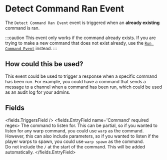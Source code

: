 
# Detect Command Ran Event 

The `Detect Command Ran Event` event is triggered when an **already existing** command is ran.

:::caution
This event only works if the command already exists. If you are trying to make a new command that does not exist already, use the [`Run Command Event`](on_run_command) instead.
:::

## How could this be used?

This event could be used to trigger a response when a specific command has been run.
For example, you could have a command that sends a message to a channel when a command has been run,
which could be used as an audit log for your admins.


## Fields

<fields.TriggersField />
<fields.EntryField name='Command' required regex>
     The command to listen for.
This can be partial, so if you wanted to listen for any warp command,
you could use <code>warp</code> as the command.
However, this can also include parameters, so if you
wanted to listen if the player warps to spawn, you could use
<code>warp spawn</code> as the command.
<br />
<Admonition type="caution">
Do not include the <code>/</code> at the start of the command.
This will be added automatically.
</Admonition>
</fields.EntryField>
